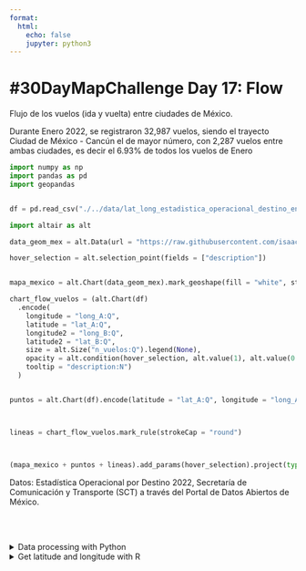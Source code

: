 ```yaml
---
format:
  html:
    echo: false
    jupyter: python3    
---
```


<h1>#30DayMapChallenge Day 17: Flow</h1>


Flujo de los vuelos (ida y vuelta) entre ciudades de México.

Durante Enero 2022, se registraron 32,987 vuelos, siendo el trayecto Ciudad de México - Cancún el de mayor número, con 2,287 vuelos entre ambas ciudades, es decir el 6.93% de todos los vuelos de Enero


```python
import numpy as np
import pandas as pd
import geopandas


df = pd.read_csv("./../data/lat_long_estadistica_operacional_destino_ene_2022_clean.csv")

```



```python
import altair as alt

data_geom_mex = alt.Data(url = "https://raw.githubusercontent.com/isaacarroyov/datos_facil_acceso/main/Gobierno-Mexicano/geometrias/00ent_mexico.geojson", format = alt.DataFormat(property = "features"))

hover_selection = alt.selection_point(fields = ["description"])


mapa_mexico = alt.Chart(data_geom_mex).mark_geoshape(fill = "white", stroke = "black", strokeWidth = 0.5)

chart_flow_vuelos = (alt.Chart(df)
  .encode(
    longitude = "long_A:Q",
    latitude = "lat_A:Q",
    longitude2 = "long_B:Q",
    latitude2 = "lat_B:Q",
    size = alt.Size("n_vuelos:Q").legend(None),
    opacity = alt.condition(hover_selection, alt.value(1), alt.value(0.05)),
    tooltip = "description:N")
  )


puntos = alt.Chart(df).encode(latitude = "lat_A:Q", longitude = "long_A:Q").mark_circle(color = "#222222", opacity = 1) + alt.Chart(df).encode(latitude = "lat_B:Q", longitude = "long_B:Q").mark_circle(color = "#222222", opacity = 1)



lineas = chart_flow_vuelos.mark_rule(strokeCap = "round")



(mapa_mexico + puntos + lineas).add_params(hover_selection).project(type = "equalEarth").properties(width = "container", height = 500)

```


Datos: Estadística Operacional por Destino 2022, Secretaría de Comunicación y Transporte (SCT) a través del Portal de Datos Abiertos de México.

<br>
<br>

<details><summary>Data processing with Python</summary>

```python
# = = LOAD DATA = = #
flights = pd.read_csv("./data/estadistica_operacional_destino_ene_2022.csv")
flights['n_vuelos'] = pd.to_numeric(flights['n_vuelos'].str.replace(",", "").str.replace("-", ""), errors="coerce")
flights = flights.dropna().reset_index(drop = True)

# = = SUMMING UP THE FLIGHTS BETWEEN TWO CITIES = = #
df = flights.groupby([flights[['from', 'to']].min(axis=1), flights[['from', 'to']].max(axis=1)])['n_vuelos'].sum().reset_index()
df.columns = ["point_A", "point_B", "n_vuelos"]

df['point_A'] = df['point_A'].str.title()
df['point_B'] = df['point_B'].str.title()

# = = SAVE CSV = = #
df.to_csv("./data/estadistica_operacional_destino_ene_2022_clean.csv", index = False)
```

</details>

<details><summary>Get latitude and longitude with R</summary>

```R
library(tidyverse)
library(tidygeocoder)

df <- read_csv("./data/estadistica_operacional_destino_ene_2022_clean.csv") %>%
  mutate(point_A = if_else(point_A == "Mexico", "Mexico City", point_A),
         point_B = if_else(point_B == "Mexico", "Mexico City", point_B))

address_all_cities <- bind_rows(distinct(df, point_A) %>% rename(ciudad = point_A),
          distinct(df, point_B) %>% rename(ciudad = point_B)) %>%
  distinct() %>%
  mutate(address = glue::glue("{ciudad}, Mexico"))

long_lat_cities <- address_all_cities %>%
  geocode(address = address, method = "arcgis")

# = = COMPLETE + SAVE DATAFRAME = = #
df %>%
  left_join(y = select(long_lat_cities, -address),
            by = join_by(point_A == ciudad)) %>%
  rename(lat_A = lat, long_A = long) %>%
  left_join(y = select(long_lat_cities, -address),
            by = join_by(point_B == ciudad)) %>%
  rename(lat_B = lat, long_B = long) %>%
  mutate(
    point_A = if_else(point_A == "Mexico City", "Ciudad de Mexico", point_A),
    point_B = if_else(point_B == "Mexico City", "Ciudad de Mexico", point_B),
    description = glue::glue("Se realizaron {scales::comma(n_vuelos)} vuelos entre los aeropuertos de {point_A} y {point_B} en Enero 2022")) %>%
  write_csv("./data/lat_long_estadistica_operacional_destino_ene_2022_clean.csv")

```
</details>